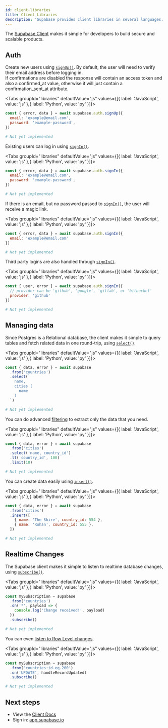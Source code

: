```yaml
---
id: client-libraries
title: Client Libraries
description: 'Supabase provides client libraries in several languages.'
---
```





The [Supabase Client](/docs/reference/javascript/supabase-client) makes it simple for developers to build secure and scalable products. 

## Auth


Create new users using [`signUp()`](/docs/reference/javascript/auth-signup). By default, the user will need to verify their email address before logging in.<br/>
If confirmations are disabled the response will contain an access token and also a confirmed_at value, otherwise it will just contain a confirmation_sent_at attribute.

<Tabs
  groupId="libraries"
  defaultValue="js"
  values={[{ label: 'JavaScript', value: 'js' },{ label: 'Python', value: 'py' }]}>

<TabItem value="js">

```js
const { error, data } = await supabase.auth.signUp({
  email: 'example@email.com',
  password: 'example-password',
})
```


</TabItem>
<TabItem value="py">

```py
# Not yet implemented
```


</TabItem>

</Tabs>



Existing users can log in using [`signIn()`](/docs/reference/javascript/auth-signin).

<Tabs
  groupId="libraries"
  defaultValue="js"
  values={[{ label: 'JavaScript', value: 'js' },{ label: 'Python', value: 'py' }]}>

<TabItem value="js">

```js
const { error, data } = await supabase.auth.signIn({
  email: 'example@email.com',
  password: 'example-password',
})
```


</TabItem>
<TabItem value="py">

```py
# Not yet implemented
```


</TabItem>

</Tabs>


If there is an email, but no password passed to [`signIn()`](/docs/reference/javascript/auth-signin), the user will receive a magic link.

<Tabs
  groupId="libraries"
  defaultValue="js"
  values={[{ label: 'JavaScript', value: 'js' },{ label: 'Python', value: 'py' }]}>

<TabItem value="js">

```js
const { error, data } = await supabase.auth.signIn({
  email: 'example@email.com'
})
```


</TabItem>
<TabItem value="py">

```py
# Not yet implemented
```


</TabItem>

</Tabs>


Third party logins are also handled through [`signIn()`](/docs/reference/javascript/auth-signin).


<Tabs
  groupId="libraries"
  defaultValue="js"
  values={[{ label: 'JavaScript', value: 'js' },{ label: 'Python', value: 'py' }]}>

<TabItem value="js">

```js
const { user, error } = await supabase.auth.signIn({
  // provider can be 'github', 'google', 'gitlab', or 'bitbucket'
  provider: 'github'
})
```


</TabItem>
<TabItem value="py">

```py
# Not yet implemented
```


</TabItem>

</Tabs>

## Managing data

Since Postgres is a Relational database, the client makes it simple to query tables and fetch related data in one round-trip, using [`select()`](/docs/reference/javascript/select).


<Tabs
  groupId="libraries"
  defaultValue="js"
  values={[{ label: 'JavaScript', value: 'js' },{ label: 'Python', value: 'py' }]}>

<TabItem value="js">

```js
const { data, error } = await supabase
  .from('countries')
  .select(`
    name,
    cities (
      name
    )
  `)
```


</TabItem>
<TabItem value="py">

```py
# Not yet implemented
```


</TabItem>

</Tabs>


You can do advanced [filtering](/docs/reference/javascript/using-filters) to extract only the data that you need.


<Tabs
  groupId="libraries"
  defaultValue="js"
  values={[{ label: 'JavaScript', value: 'js' },{ label: 'Python', value: 'py' }]}>

<TabItem value="js">

```js
const { data, error } = await supabase
  .from('cities')
  .select('name, country_id')
  .lt('country_id', 100)
  .limit(10)
```


</TabItem>
<TabItem value="py">

```py
# Not yet implemented
```


</TabItem>

</Tabs>


You can create data easily using [`insert()`](/docs/reference/javascript/insert).



<Tabs
  groupId="libraries"
  defaultValue="js"
  values={[{ label: 'JavaScript', value: 'js' },{ label: 'Python', value: 'py' }]}>

<TabItem value="js">

```js
const { data, error } = await supabase
  .from('cities')
  .insert([
    { name: 'The Shire', country_id: 554 },
    { name: 'Rohan', country_id: 555 },
  ])
```


</TabItem>
<TabItem value="py">

```py
# Not yet implemented
```


</TabItem>

</Tabs>


## Realtime Changes

The Supabase client makes it simple to listen to realtime database changes, using [`subscribe()`](/docs/reference/javascript/subscribe).


<Tabs
  groupId="libraries"
  defaultValue="js"
  values={[{ label: 'JavaScript', value: 'js' },{ label: 'Python', value: 'py' }]}>

<TabItem value="js">

```js
const mySubscription = supabase
  .from('countries')
  .on('*', payload => {
    console.log('Change received!', payload)
  })
  .subscribe()
```


</TabItem>
<TabItem value="py">

```py
# Not yet implemented
```


</TabItem>

</Tabs>


You can even [listen to Row Level changes](/docs/reference/javascript/subscribe#listening-to-row-level-changes).


<Tabs
  groupId="libraries"
  defaultValue="js"
  values={[{ label: 'JavaScript', value: 'js' },{ label: 'Python', value: 'py' }]}>

<TabItem value="js">

```js
const mySubscription = supabase
  .from('countries:id.eq.200')
  .on('UPDATE', handleRecordUpdated)
  .subscribe()
```


</TabItem>
<TabItem value="py">

```py
# Not yet implemented
```


</TabItem>

</Tabs>



## Next steps

- View the [Client Docs](/docs/reference/javascript/supabase-client)
- Sign in: [app.supabase.io](https://app.supabase.io)
